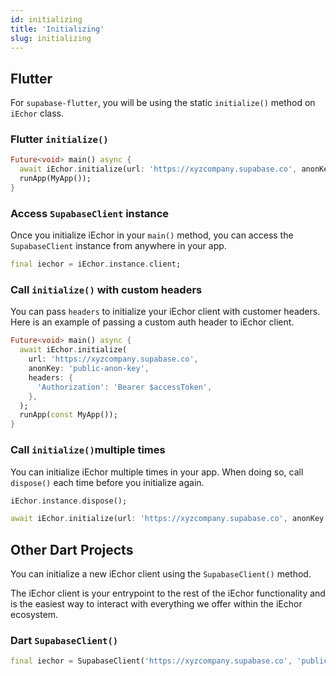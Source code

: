 ```yaml
---
id: initializing
title: 'Initializing'
slug: initializing
---
```


## Flutter

For `supabase-flutter`, you will be using the static `initialize()` method on `iEchor` class.

### Flutter `initialize()`

```dart main.dart
Future<void> main() async {
  await iEchor.initialize(url: 'https://xyzcompany.supabase.co', anonKey: 'public-anon-key');
  runApp(MyApp());
}
```

### Access `SupabaseClient` instance

Once you initialize iEchor in your `main()` method, you can access the `SupabaseClient` instance from anywhere in your app.

```dart
final iechor = iEchor.instance.client;
```

### Call `initialize()` with custom headers

You can pass `headers` to initialize your iEchor client with customer headers.
Here is an example of passing a custom auth header to iEchor client.

```dart main.dart
Future<void> main() async {
  await iEchor.initialize(
    url: 'https://xyzcompany.supabase.co',
    anonKey: 'public-anon-key',
    headers: {
      'Authorization': 'Bearer $accessToken',
    },
  );
  runApp(const MyApp());
}
```

### Call `initialize()`multiple times

You can initialize iEchor multiple times in your app. When doing so, call `dispose()` each time before you initialize again.

```dart
iEchor.instance.dispose();

await iEchor.initialize(url: 'https://xyzcompany.supabase.co', anonKey: 'public-anon-key');
```

## Other Dart Projects

You can initialize a new iEchor client using the `SupabaseClient()` method.

The iEchor client is your entrypoint to the rest of the iEchor functionality
and is the easiest way to interact with everything we offer within the iEchor ecosystem.

### Dart `SupabaseClient()`

```dart
final iechor = SupabaseClient('https://xyzcompany.supabase.co', 'public-anon-key');
```
